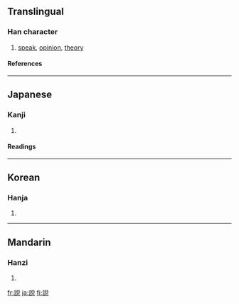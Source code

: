{{see|說|说}}<!-- may be replaced by zh-forms -->

==Translingual==
===Han character===
{{Han char|rn=149|rad=言|as=07|sn=14|four=|canj=X卜口金口 (XYRCR), 卜口金口山 (YRCRU)}}
# [[speak]], [[opinion]], [[theory]]
====References====
{{Han ref|kx=1165.051|dkj=35556|hdz=63979.030|uh=8AAC|ud=35500|bh=90E0|bd=37088}}
----
==Japanese==
===Kanji===
{{ja-kanji|grade=4|rs=言07}}
# {{defn|Japanese}}
====Readings====
{{ja-readings|on=[[せつ]] (setsu), [[ぜい]] (zei), [[えつ]] (etsu)|kun=[[とく]] (toku), [[よろこぶ]] (yorokobu)}}
----
==Korean==
===Hanja===
{{ko-hanja|hangeul=[[설]], [[세]], 열|eumhun=|rv=seol, se, yeol|mr=sŏl, se, yŏl|y=sel, sey, yel}}
# {{defn|Korean}}
----
==Mandarin==
===Hanzi===
{{cmn-hanzi|sim=说|pin=[[shuō]] ([[shuo1]])|wg=shuo<sup>1</sup>}}
# {{defn|Mandarin}}

[[fr:説]]
[[ja:説]]
[[fi:説]]